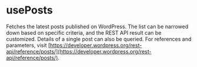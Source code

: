 
<Meta of={usePosts} title="react-wp-query/usePosts" />

# usePosts

Fetches the latest posts published on WordPress. The list can be narrowed down based on specific criteria, and the REST API result can be customized. Details of a single post can also be queried. For references and parameters, visit [https://developer.wordpress.org/rest-api/reference/posts/](https://developer.wordpress.org/rest-api/reference/posts/).

<Canvas of={usePosts.Posts} />

